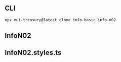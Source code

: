 
<Meta title="Info/N02" />

## CLI

```sh
npx mui-treasury@latest clone info-basic info-n02
```

## InfoN02

<Source code={raw} language="tsx" />

## InfoN02.styles.ts

<Source code={raw2} language="tsx" />
